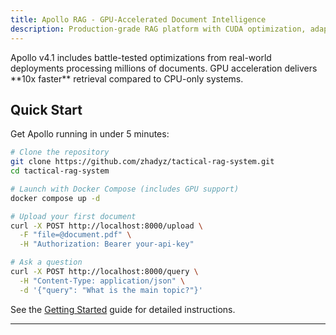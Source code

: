 ```yaml
---
title: Apollo RAG - GPU-Accelerated Document Intelligence
description: Production-grade RAG platform with CUDA optimization, adaptive retrieval, and enterprise deployment
---
```



<HeroSection />

<PerformanceMetrics />

<Callout type="success" title="Production Ready">
  Apollo v4.1 includes battle-tested optimizations from real-world deployments processing millions
  of documents. GPU acceleration delivers **10x faster** retrieval compared to CPU-only systems.
</Callout>

<KeyFeatures />

<div className="mx-auto max-w-4xl">

## Quick Start

Get Apollo running in under 5 minutes:

```bash
# Clone the repository
git clone https://github.com/zhadyz/tactical-rag-system.git
cd tactical-rag-system

# Launch with Docker Compose (includes GPU support)
docker compose up -d

# Upload your first document
curl -X POST http://localhost:8000/upload \
  -F "file=@document.pdf" \
  -H "Authorization: Bearer your-api-key"

# Ask a question
curl -X POST http://localhost:8000/query \
  -H "Content-Type: application/json" \
  -d '{"query": "What is the main topic?"}'
```

See the [Getting Started](/getting-started/quick-start) guide for detailed instructions.

</div>

<ArchitectureOverview />

<WhyApollo />

<BenchmarksTable />

<CommunitySection />

---

<CTASection />

<Footer />

